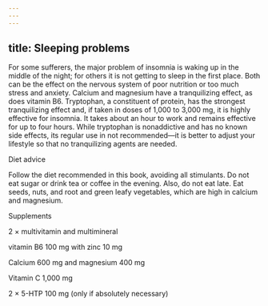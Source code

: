 ```yaml
---
---
---
```

title: Sleeping problems
---




For some sufferers, the major problem of insomnia is waking up in the middle of the night; for others it is not getting to sleep in the first place. Both can be the effect on the nervous system of poor nutrition or too much stress and anxiety. Calcium and magnesium have a tranquilizing effect, as does vitamin B6. Tryptophan, a constituent of protein, has the strongest tranquilizing effect and, if taken in doses of 1,000 to 3,000 mg, it is highly effective for insomnia. It takes about an hour to work and remains effective for up to four hours. While tryptophan is nonaddictive and has no known side effects, its regular use in not recommended—it is better to adjust your lifestyle so that no tranquilizing agents are needed.





Diet advice


Follow the diet recommended in this book, avoiding all stimulants. Do not eat sugar or drink tea or coffee in the evening. Also, do not eat late. Eat seeds, nuts, and root and green leafy vegetables, which are high in calcium and magnesium.





Supplements


2 × multivitamin and multimineral

vitamin B6 100 mg with zinc 10 mg

Calcium 600 mg and magnesium 400 mg

Vitamin C 1,000 mg

2 × 5-HTP 100 mg (only if absolutely necessary)